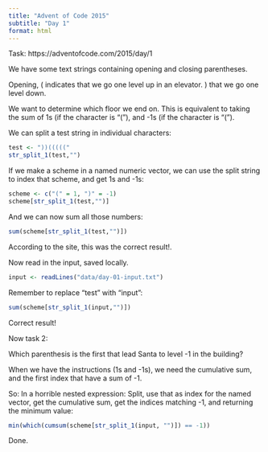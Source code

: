 ```yaml
---
title: "Advent of Code 2015"
subtitle: "Day 1"
format: html
---
```


Task: https://adventofcode.com/2015/day/1

We have some text strings containing opening and closing parentheses.

Opening, ( indicates that we go one level up in an elevator. ) that we
go one level down. 

We want to determine which floor we end on. This is equivalent to 
taking the sum of 1s (if the character is "("), and -1s (if the character is "(").

We can split a test string in individual characters:

```r
test <- "))((((("
str_split_1(test,"")
```

If we make a scheme in a named numeric vector, we can use the split string
to index that scheme, and get 1s and -1s:


```r
scheme <- c("(" = 1, ")" = -1)
scheme[str_split_1(test,"")]
```

And we can now sum all those numbers:

```r
sum(scheme[str_split_1(test,"")])
```
According to the site, this was the correct result!.

Now read in the input, saved locally.


```r
input <- readLines("data/day-01-input.txt")
```
Remember to replace "test" with "input":
```r
sum(scheme[str_split_1(input,"")])
```

Correct result!

Now task 2:

Which parenthesis is the first that lead Santa to level -1 in the building?

When we have the instructions (1s and -1s), we need the cumulative sum,
and the first index that have a sum of -1. 

So: In a horrible nested expression: Split, use that as index for the named 
vector, get the cumulative sum, get the indices matching -1, and returning
the minimum value:

```r
min(which(cumsum(scheme[str_split_1(input, "")]) == -1))
```

Done.